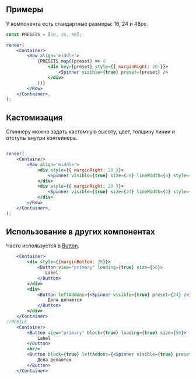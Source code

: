 ## Примеры

У компонента есть стандартные размеры: 16, 24 и 48px.

```jsx live
const PRESETS = [16, 24, 48];

render(
    <Container>
        <Row align='middle'>
            {PRESETS.map((preset) => (
                <div key={preset} style={{ marginRight: 20 }}>
                    <Spinner visible={true} preset={preset} />
                </div>
            ))}
        </Row>
    </Container>,
);
```

## Кастомизация

Спиннеру можно задать кастомную высоту, цвет, толщину линии и отступы внутри контейнера.

```jsx live

render(
    <Container>
        <Row align='middle'>
            <div style={{ marginRight: 20 }}>
                <Spinner visible={true} size={28} lineWidth={4} style={{ padding: "var(--gap-2)", color: "var(--color-light-decorative-text-red)" }} />
            </div>
            <div style={{ marginRight: 20 }}>
                <Spinner visible={true} size={24} lineWidth={2} style={{ padding: "var(--gap-4)", color: "var(--color-light-decorative-text-blue)" }} />
            </div>
        </Row>
    </Container>,
);
```

## Использование в других компонентах

Часто используется в [Button](?path=/docs/button--docs).

```jsx live
    <Container>
        <div style={{marginBottom: 20}}>
            <Button view="primary" loading={true} size={56}>
               Label
            </Button>
        </div>
        <div>
            <Button leftAddons={<Spinner visible={true} preset={24} />} size={56}>
                Дела делаются
            </Button>
        </div>
    </Container>
//MOBILE
    <Container>
        <Button view="primary" block={true} loading={true} size={56}>
            Label
        </Button>
        <br/>
        <Button block={true} leftAddons={<Spinner visible={true} preset={24} />} size={56}>
            Дела делаются
        </Button>
    </Container>
```
